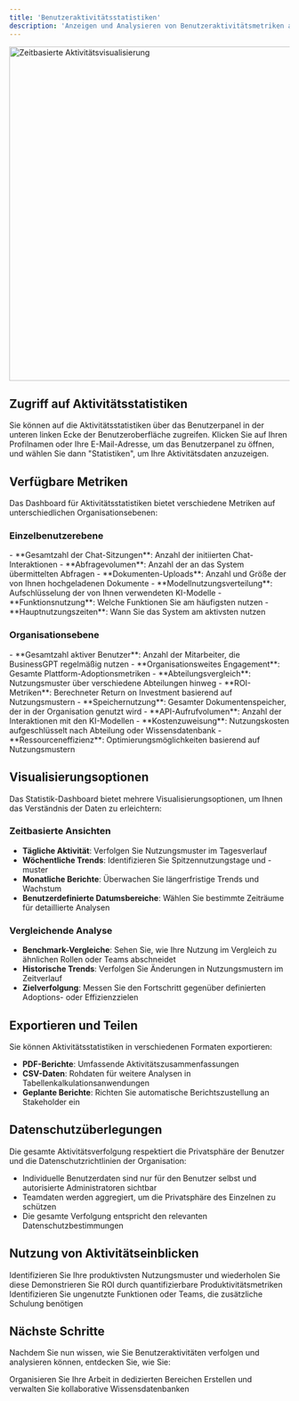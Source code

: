 ```yaml
---
title: 'Benutzeraktivitätsstatistiken'
description: 'Anzeigen und Analysieren von Benutzeraktivitätsmetriken auf verschiedenen Ebenen'
---
```



<img
  src="/images/screen/statistiken_dark.png"
  alt="Zeitbasierte Aktivitätsvisualisierung"
  width="600"
/>
## Zugriff auf Aktivitätsstatistiken

Sie können auf die Aktivitätsstatistiken über das Benutzerpanel in der unteren linken Ecke der Benutzeroberfläche zugreifen. Klicken Sie auf Ihren Profilnamen oder Ihre E-Mail-Adresse, um das Benutzerpanel zu öffnen, und wählen Sie dann "Statistiken", um Ihre Aktivitätsdaten anzuzeigen.

## Verfügbare Metriken

Das Dashboard für Aktivitätsstatistiken bietet verschiedene Metriken auf unterschiedlichen Organisationsebenen:

### Einzelbenutzerebene

<AccordionGroup>
  <Accordion title="Persönliche Nutzungsmetriken">
    - **Gesamtzahl der Chat-Sitzungen**: Anzahl der initiierten Chat-Interaktionen
    - **Abfragevolumen**: Anzahl der an das System übermittelten Abfragen
    - **Dokumenten-Uploads**: Anzahl und Größe der von Ihnen hochgeladenen Dokumente
    - **Modellnutzungsverteilung**: Aufschlüsselung der von Ihnen verwendeten KI-Modelle
  </Accordion>

  <Accordion title="Produktivitätsmetriken">
    - **Funktionsnutzung**: Welche Funktionen Sie am häufigsten nutzen
    - **Hauptnutzungszeiten**: Wann Sie das System am aktivsten nutzen
  </Accordion>
</AccordionGroup>

### Organisationsebene

<AccordionGroup>
  <Accordion title="Unternehmensübersicht">
    - **Gesamtzahl aktiver Benutzer**: Anzahl der Mitarbeiter, die BusinessGPT regelmäßig nutzen
    - **Organisationsweites Engagement**: Gesamte Plattform-Adoptionsmetriken
    - **Abteilungsvergleich**: Nutzungsmuster über verschiedene Abteilungen hinweg
    - **ROI-Metriken**: Berechneter Return on Investment basierend auf Nutzungsmustern
  </Accordion>

  <Accordion title="Ressourcennutzung">
    - **Speichernutzung**: Gesamter Dokumentenspeicher, der in der Organisation genutzt wird
    - **API-Aufrufvolumen**: Anzahl der Interaktionen mit den KI-Modellen
    - **Kostenzuweisung**: Nutzungskosten aufgeschlüsselt nach Abteilung oder Wissensdatenbank
    - **Ressourceneffizienz**: Optimierungsmöglichkeiten basierend auf Nutzungsmustern
  </Accordion>
</AccordionGroup>

## Visualisierungsoptionen

Das Statistik-Dashboard bietet mehrere Visualisierungsoptionen, um Ihnen das Verständnis der Daten zu erleichtern:

### Zeitbasierte Ansichten


- **Tägliche Aktivität**: Verfolgen Sie Nutzungsmuster im Tagesverlauf
- **Wöchentliche Trends**: Identifizieren Sie Spitzennutzungstage und -muster
- **Monatliche Berichte**: Überwachen Sie längerfristige Trends und Wachstum
- **Benutzerdefinierte Datumsbereiche**: Wählen Sie bestimmte Zeiträume für detaillierte Analysen

### Vergleichende Analyse

- **Benchmark-Vergleiche**: Sehen Sie, wie Ihre Nutzung im Vergleich zu ähnlichen Rollen oder Teams abschneidet
- **Historische Trends**: Verfolgen Sie Änderungen in Nutzungsmustern im Zeitverlauf
- **Zielverfolgung**: Messen Sie den Fortschritt gegenüber definierten Adoptions- oder Effizienzzielen

## Exportieren und Teilen

Sie können Aktivitätsstatistiken in verschiedenen Formaten exportieren:

- **PDF-Berichte**: Umfassende Aktivitätszusammenfassungen
- **CSV-Daten**: Rohdaten für weitere Analysen in Tabellenkalkulationsanwendungen
- **Geplante Berichte**: Richten Sie automatische Berichtszustellung an Stakeholder ein

## Datenschutzüberlegungen

Die gesamte Aktivitätsverfolgung respektiert die Privatsphäre der Benutzer und die Datenschutzrichtlinien der Organisation:

- Individuelle Benutzerdaten sind nur für den Benutzer selbst und autorisierte Administratoren sichtbar
- Teamdaten werden aggregiert, um die Privatsphäre des Einzelnen zu schützen
- Die gesamte Verfolgung entspricht den relevanten Datenschutzbestimmungen

## Nutzung von Aktivitätseinblicken

<CardGroup>
  <Card 
    title="Optimieren Sie Ihren Arbeitsablauf" 
    icon="chart-line" 
  >
    Identifizieren Sie Ihre produktivsten Nutzungsmuster und wiederholen Sie diese
  </Card>
  <Card 
    title="Rechtfertigen Sie Investitionen" 
    icon="coins" 
  >
    Demonstrieren Sie ROI durch quantifizierbare Produktivitätsmetriken
  </Card>
  <Card 
    title="Verbessern Sie die Adoption" 
    icon="users" 
  >
    Identifizieren Sie ungenutzte Funktionen oder Teams, die zusätzliche Schulung benötigen
  </Card>
</CardGroup>

## Nächste Schritte

Nachdem Sie nun wissen, wie Sie Benutzeraktivitäten verfolgen und analysieren können, entdecken Sie, wie Sie:

<CardGroup>
  <Card 
    title="Arbeitsbereiche" 
    icon="folder-tree" 
    href="/features/workspaces"
  >
    Organisieren Sie Ihre Arbeit in dedizierten Bereichen
  </Card>
  <Card 
    title="Wissensdatenbank" 
    icon="database" 
    href="/features/knowledge-library"
  >
    Erstellen und verwalten Sie kollaborative Wissensdatenbanken
  </Card>
</CardGroup>

